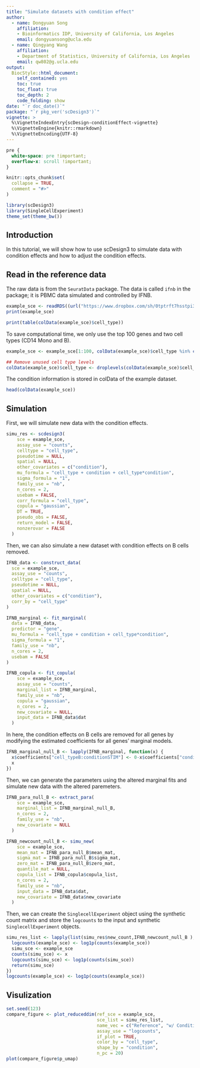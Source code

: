 ```yaml
---
title: "Simulate datasets with condition effect"
author: 
  - name: Dongyuan Song
    affiliation:
    - Bioinformatics IDP, University of California, Los Angeles
    email: dongyuansong@ucla.edu
  - name: Qingyang Wang
    affiliation:
    - Department of Statistics, University of California, Los Angeles
    email: qw802@g.ucla.edu
output: 
  BiocStyle::html_document:
    self_contained: yes
    toc: true
    toc_float: true
    toc_depth: 2
    code_folding: show
date: "`r doc_date()`"
package: "`r pkg_ver('scDesign3')`"
vignette: >
  %\VignetteIndexEntry{scDesign-conditionEffect-vignette}
  %\VignetteEngine{knitr::rmarkdown}
  %\VignetteEncoding{UTF-8}
---
```


```css
pre {
  white-space: pre !important;
  overflow-x: scroll !important;
}
```

```r
knitr::opts_chunk$set(
  collapse = TRUE,
  comment = "#>"
)
```

```r
library(scDesign3)
library(SingleCellExperiment)
theme_set(theme_bw())
```

## Introduction
In this tutorial, we will show how to use scDesign3 to simulate data with condition effects and how to adjust the condition effects.

## Read in the reference data
The raw data is from the `SeuratData` package. The data is called `ifnb` in the package; it is PBMC data simulated and controlled by IFNB.

```r
example_sce <- readRDS((url("https://www.dropbox.com/sh/0tptrft7hsstpi3/AABoozvjRadAygeSSJFoc2OOa/IFNB_sce.rds?raw=1")))
print(example_sce)
```
```r
print(table(colData(example_sce)$cell_type))
```

To save computational time, we only use the top 100 genes and two cell types (CD14 Mono and B).
```r
example_sce <- example_sce[1:100, colData(example_sce)$cell_type %in% c("CD14 Mono", "B")]

## Remove unused cell type levels
colData(example_sce)$cell_type <- droplevels(colData(example_sce)$cell_type)

```

The condition information is stored in colData of the example dataset.
```r
head(colData(example_sce))
```
## Simulation
First, we will simulate new data with the condition effects.
```r
simu_res <- scdesign3(
    sce = example_sce,
    assay_use = "counts",
    celltype = "cell_type",
    pseudotime = NULL,
    spatial = NULL,
    other_covariates = c("condition"),
    mu_formula = "cell_type + condition + cell_type*condition",
    sigma_formula = "1",
    family_use = "nb",
    n_cores = 2,
    usebam = FALSE,
    corr_formula = "cell_type",
    copula = "gaussian",
    DT = TRUE,
    pseudo_obs = FALSE,
    return_model = FALSE,
    nonzerovar = FALSE
  )


```

Then, we can also simulate a new dataset with condition effects on B cells removed.
```r
IFNB_data <- construct_data(
  sce = example_sce,
  assay_use = "counts",
  celltype = "cell_type",
  pseudotime = NULL,
  spatial = NULL,
  other_covariates = c("condition"),
  corr_by = "cell_type"
)
```
```r
IFNB_marginal <- fit_marginal(
  data = IFNB_data,
  predictor = "gene",
  mu_formula = "cell_type + condition + cell_type*condition",
  sigma_formula = "1",
  family_use = "nb",
  n_cores = 2,
  usebam = FALSE
)
```
```r
IFNB_copula <- fit_copula(
    sce = example_sce,
    assay_use = "counts",
    marginal_list = IFNB_marginal,
    family_use = "nb",
    copula = "gaussian",
    n_cores = 2,
    new_covariate = NULL,
    input_data = IFNB_data$dat
  )
```
In here, the condition effects on B cells are removed for all genes by modifying the estimated coefficients for all genes' marginal models.
```r
IFNB_marginal_null_B <- lapply(IFNB_marginal, function(x) {
  x$coefficients["cell_typeB:conditionSTIM"] <- 0-x$coefficients["conditionSTIM"]
  x
})
```
Then, we can generate the parameters using the altered marginal fits and simulate new data with the altered paremeters.
```r
IFNB_para_null_B <- extract_para(
    sce = example_sce,
    marginal_list = IFNB_marginal_null_B,
    n_cores = 2,
    family_use = "nb",
    new_covariate = NULL
  )
```
```r
IFNB_newcount_null_B <- simu_new(
    sce = example_sce,
    mean_mat = IFNB_para_null_B$mean_mat,
    sigma_mat = IFNB_para_null_B$sigma_mat,
    zero_mat = IFNB_para_null_B$zero_mat,
    quantile_mat = NULL,
    copula_list = IFNB_copula$copula_list,
    n_cores = 2,
    family_use = "nb",
    input_data = IFNB_data$dat,
    new_covariate = IFNB_data$new_covariate
  )
```
Then, we can create the `SinglecellExperiment` object using the synthetic count matrix and store the `logcounts` to the input and synthetic `SinglecellExperiment` objects.
```r
simu_res_list <- lapply(list(simu_res$new_count,IFNB_newcount_null_B ), function(x){
  logcounts(example_sce) <- log1p(counts(example_sce))
  simu_sce <- example_sce
  counts(simu_sce) <- x
  logcounts(simu_sce) <- log1p(counts(simu_sce))
  return(simu_sce)
})
logcounts(example_sce) <- log1p(counts(example_sce))
```

## Visulization
```r
set.seed(123)
compare_figure <- plot_reduceddim(ref_sce = example_sce, 
                                  sce_list = simu_res_list, 
                                  name_vec = c("Reference", "w/ Condition", "Modified Condition"),
                                  assay_use = "logcounts", 
                                  if_plot = TRUE, 
                                  color_by = "cell_type", 
                                  shape_by = "condition",
                                  n_pc = 20)
plot(compare_figure$p_umap)
```



